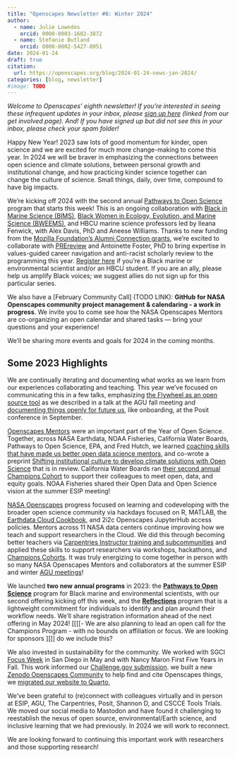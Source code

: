```yaml
---
title: "Openscapes Newsletter #8: Winter 2024"
author:
  - name: Julie Lowndes
    orcid: 0000-0003-1682-3872
  - name: Stefanie Butland
    orcid: 0000-0002-5427-8951  
date: 2024-01-24
draft: true
citation: 
  url: https://openscapes.org/blog/2024-01-24-news-jan-2024/
categories: [blog, newsletter]
#image: TODO
---
```


*Welcome to Openscapes’ eighth newsletter! If you’re interested in seeing these infrequent updates in your inbox, please [sign up here](https://docs.google.com/forms/d/e/1FAIpQLSdgVXRp3V-w94GPWkR31RUfyBl37EphdQSlCOcnyeNlf8OLWw/viewform) (linked from our get involved page). And! If you have signed up but did not see this in your inbox, please check your spam folder!*

Happy New Year! 2023 saw lots of good momentum for kinder, open science and we are excited for much more change-making to come this year. In 2024 we will be braver in emphasizing the connections between open science and climate solutions, between personal growth and institutional change, and how practicing kinder science together can change the culture of science. Small things, daily, over time, compound to have big impacts.

We're kicking off 2024 with the second annual [Pathways to Open Science](https://openscapes.github.io/pathways-to-open-science/) program that starts this week! This is an ongoing collaboration with [Black in Marine Science (BIMS)](https://www.blackinmarinescience.org/), [Black Women in Ecology, Evolution, and Marine Science (BWEEMS)](https://www.bweems.org/), and HBCU marine science professors led by Ileana Fenwick, with Alex Davis, PhD and Aneese Williams. Thanks to new funding from the [Mozilla Foundation's Alumni Connection grants](https://foundation.mozilla.org/en/blog/mozilla-announces-first-ever-alumni-connection-grant-finalists/), we're excited to collaborate with [PREreview](https://prereview.org/) and Antoinette Foster, PhD to bring expertise in values-guided career navigation and anti-racist scholarly review to the programming this year. [Register here](https://zoom.us/meeting/register/tJ0ldempqDIrHtQ4KqAbr442Tm0xl4-h_dtC) if you're a Black marine or environmental scientist and/or an HBCU student. If you are an ally, please help us amplify Black voices; we suggest allies do not sign up for this particular series.

We also have a [February Community Call] (TODO LINK): **GitHub for NASA Openscapes community project management & calendaring - a work in progress**. We invite you to come see how the NASA Openscapes Mentors are co-organizing an open calendar and shared tasks — bring your questions and your experience!

We'll be sharing more events and goals for 2024 in the coming months.


## Some 2023 Highlights

We are continually iterating and documenting what works as we learn from our experiences collaborating and teaching. This year we've focused on communicating this in a few talks, emphasizing [the Flywheel as an open source tool](https://openscapes.org/blog/2024-01-18-agu-talk-2023/) as we described in a talk at the AGU fall meeting and [documenting things openly for future us](https://openscapes.org/blog/2023-09-27-documenting-things-posit-conf/), like onboarding, at the Posit conference in September.

[Openscapes Mentors](https://openscapes.org/team) were an important part of the Year of Open Science. Together, across NASA Earthdata, NOAA Fisheries, California Water Boards, Pathways to Open Science, EPA, and Fred Hutch, we learned [coaching skills that have made us better open data science mentors](https://openscapes.org/blog/2023-05-17-mentor-coach/), and co-wrote a preprint [ Shifting institutional culture to develop climate solutions with Open Science](https://eartharxiv.org/repository/view/5948/) that is in review. California Water Boards ran [their second annual Champions Cohort](https://openscapes.org/blog/2023-12-13-waterboards/) to support their colleagues to meet open, data, and equity goals. NOAA Fisheries shared their Open Data and Open Science vision at the summer ESIP meeting! 

[NASA Openscapes](https://nasa-openscapes.github.io) progress focused on learning and codeveloping with the broader open science community via hackdays focused on R, MATLAB, the [Earthdata Cloud Cookbook](https://nasa-openscapes.github.io/earthdata-cloud-cookbook/), and 2i2c Openscapes JupyterHub access policies. Mentors across 11 NASA data centers continue improving how we teach and support researchers in the Cloud. We did this through becoming better teachers via [Carpentries Instructor training and subcommunities](https://openscapes.org/blog/2023-12-07-engaging-with-a-cross-nasa-subcommunity/) and applied these skills to support researchers via workshops, hackathons, and [Champions Cohorts](https://openscapes.org/blog/2023-08-01-nasa-champions/). It was truly energizing to come together in person with so many NASA Openscapes Mentors and collaborators at the summer ESIP and winter [AGU meetings](https://openscapes.org/blog/2023-12-10-agu-fall-meeting/)!

We launched **two new annual programs** in 2023: the [**Pathways to Open Science**](https://openscapes.org/blog/2023-04-26-pathways-report/) program for Black marine and environmental scientists, with our second offering kicking off this week, and the [**Reflections**](https://openscapes.org/blog/2023-09-06-reflections-2023/) program that is a lightweight commitment for individuals to identify and plan around their workflow needs. We'll share registration information ahead of the next offering in May 2024!
[[[[- We are also planning to lead an open call for the Champions Program - with no bounds on affiliation or focus. We are looking for sponsors ]]]] do we include this?
  
We also invested in sustainability for the community. We worked with SGCI [Focus Week]() in San Diego in May and with Nancy Maron First Five Years in Fall. This work informed our [Challenge.gov submission](LINK TO GOOGLE DOC).  we built a new [Zenodo Openscapes Community](https://openscapes.org/blog/2023-05-31-zenodo-community/) to help find and cite Openscapes things, we [migrated our website to Quarto](TODO LINK TO BLOG), 

We've been grateful to (re)connect with colleagues virtually and in person at ESIP, AGU, The Carpentries, Posit, Shannon D, and CSCCE Tools Trials. We moved our social media to Mastodon and have found it challenging to reestablish the nexus of open source, environmental/Earth science, and inclusive learning that we had previously. In 2024 we will work to reconnect.

We are looking forward to continuing this important work with researchers and those supporting research! 


